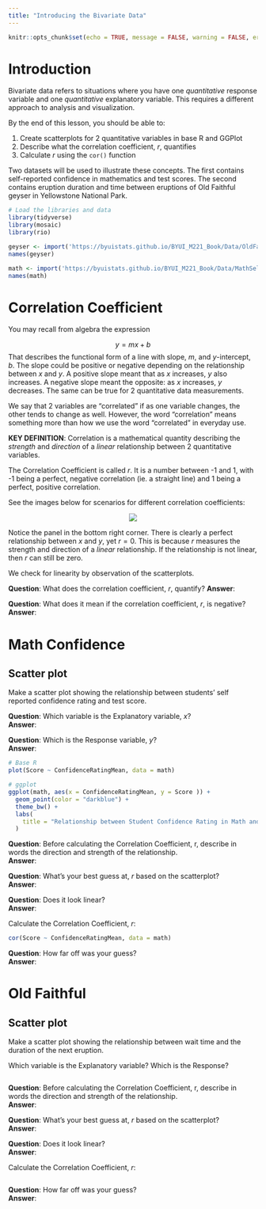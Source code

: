 ```yaml
---
title: "Introducing the Bivariate Data"
---
```

```r
knitr::opts_chunk$set(echo = TRUE, message = FALSE, warning = FALSE, error = TRUE)
```
<!-- <a href="https://raw.githubusercontent.com/byuistats/Math221D_Course/main/Student_Work/Workbooks/Bivariate_Data_Intro.qmd" download="Bivariate_Data_Intro.qmd" type="text/markdown" download class="button-download
     Download QMD
</a> -->


# Introduction

Bivariate data refers to situations where you have one *quantitative* response variable and one *quantitative* explanatory variable.  This requires a different approach to analysis and visualization.  

By the end of this lesson, you should be able to:

  1. Create scatterplots for 2 quantitative variables in base R and GGPlot  
  2. Describe what the correlation coefficient, $r$, quantifies  
  3. Calculate $r$ using the `cor()` function  

Two datasets will be used to illustrate these concepts.  The first contains self-reported confidence in mathematics and test scores.  The second contains eruption duration and time between eruptions of Old Faithful geyser in Yellowstone National Park.  

```r
# Load the libraries and data
library(tidyverse)
library(mosaic)
library(rio)

geyser <- import('https://byuistats.github.io/BYUI_M221_Book/Data/OldFaithful.xlsx')
names(geyser)

math <- import('https://byuistats.github.io/BYUI_M221_Book/Data/MathSelfEfficacy.xlsx')
names(math)

```

# Correlation Coefficient

You may recall from algebra the expression

$$ y=mx+b$$
That describes the functional form of a line with slope, $m$, and $y$-intercept, $b$.  The slope could be positive or negative depending on the relationship between $x$ and $y$.  A positive slope meant that as $x$ increases, $y$ also increases.  A negative slope meant the opposite: as $x$ increases, $y$ decreases.  The same can be true for 2 quantitative data measurements.  

We say that 2 variables are "correlated" if as one variable changes, the other tends to change as well.  However, the word "correlation" means something more than how we use the word "correlated" in everyday use.  

__KEY DEFINITION__:  Correlation is a mathematical quantity describing the *strength* and *direction* of a *linear* relationship between 2 quantitative variables.  

The Correlation Coefficient is called $r$.  It is a number between -1 and 1, with -1 being a perfect, negative correlation (ie. a straight line) and 1 being a perfect, positive correlation.  

See the images below for scenarios for different correlation coefficients:

<p align="center">
![](https://github.com/byuistats/Math221D_Course/raw/main/Images/Correlation_Coefficients.png)
</p>

Notice the panel in the bottom right corner.  There is clearly a perfect relationship between $x$ and $y$, yet $r=0$.  This is because $r$ measures the strength and direction of a *linear* relationship.  If the relationship is not linear, then $r$ can still be zero.  

We check for linearity by observation of the scatterplots.  

__Question__:  What does the correlation coefficient, $r$, quantify?
__Answer__:  

__Question__:  What does it mean if the correlation coefficient, $r$, is negative?
__Answer__:  


# Math Confidence

## Scatter plot

Make a scatter plot showing the relationship between students' self reported confidence rating and test score.

__Question__:  Which variable is the Explanatory variable, $x$?  
__Answer__:  

__Question__:  Which is the Response variable, $y$?  
__Answer__:  


```r

# Base R
plot(Score ~ ConfidenceRatingMean, data = math)

# ggplot
ggplot(math, aes(x = ConfidenceRatingMean, y = Score )) +
  geom_point(color = "darkblue") +
  theme_bw() +
  labs(
    title = "Relationship between Student Confidence Rating in Math and Test Score"
  ) 

```

__Question__:  Before calculating the Correlation Coefficient, r, describe in words the direction and strength of the relationship.  
__Answer__:  

__Question__:  What's your best guess at, $r$ based on the scatterplot?  
__Answer__:  

__Question__:  Does it look linear?  
__Answer__:  

Calculate the Correlation Coefficient, $r$:  

```r
cor(Score ~ ConfidenceRatingMean, data = math)
```

__Question__:  How far off was your guess?  
__Answer__:  



# Old Faithful

## Scatter plot

Make a scatter plot showing the relationship between wait time and the duration of the next eruption.

Which variable is the Explanatory variable?  Which is the Response?

```r

```

__Question__:  Before calculating the Correlation Coefficient, r, describe in words the direction and strength of the relationship.  
__Answer__:  

__Question__:  What's your best guess at, $r$ based on the scatterplot?  
__Answer__:  

__Question__:  Does it look linear?  
__Answer__:  

Calculate the Correlation Coefficient, $r$:  

```r

```


__Question__:  How far off was your guess?  
__Answer__:  
